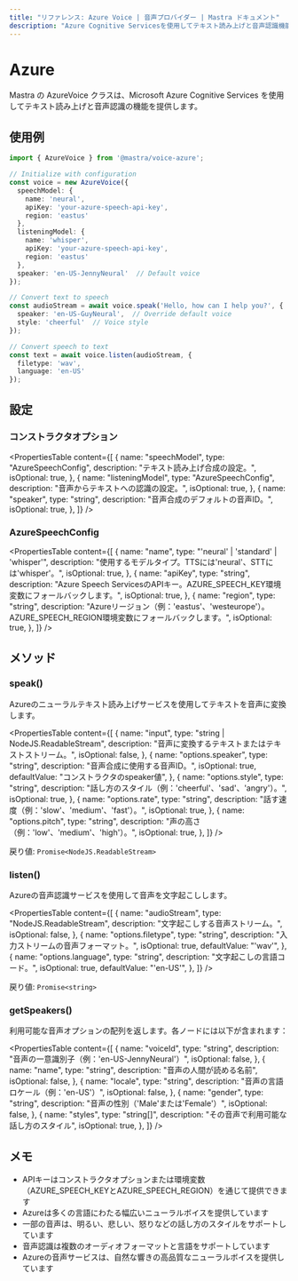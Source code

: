 ```yaml
---
title: "リファレンス: Azure Voice | 音声プロバイダー | Mastra ドキュメント"
description: "Azure Cognitive Servicesを使用してテキスト読み上げと音声認識機能を提供するAzureVoiceクラスのドキュメント。"
---
```


# Azure

Mastra の AzureVoice クラスは、Microsoft Azure Cognitive Services を使用してテキスト読み上げと音声認識の機能を提供します。

## 使用例

```typescript
import { AzureVoice } from '@mastra/voice-azure';

// Initialize with configuration
const voice = new AzureVoice({
  speechModel: {
    name: 'neural',
    apiKey: 'your-azure-speech-api-key',
    region: 'eastus'
  },
  listeningModel: {
    name: 'whisper',
    apiKey: 'your-azure-speech-api-key',
    region: 'eastus'
  },
  speaker: 'en-US-JennyNeural'  // Default voice
});

// Convert text to speech
const audioStream = await voice.speak('Hello, how can I help you?', {
  speaker: 'en-US-GuyNeural',  // Override default voice
  style: 'cheerful'  // Voice style
});

// Convert speech to text
const text = await voice.listen(audioStream, {
  filetype: 'wav',
  language: 'en-US'
});
```

## 設定

### コンストラクタオプション

<PropertiesTable
  content={[
    {
      name: "speechModel",
      type: "AzureSpeechConfig",
      description: "テキスト読み上げ合成の設定。",
      isOptional: true,
    },
    {
      name: "listeningModel",
      type: "AzureSpeechConfig",
      description: "音声からテキストへの認識の設定。",
      isOptional: true,
    },
    {
      name: "speaker",
      type: "string",
      description: "音声合成のデフォルトの音声ID。",
      isOptional: true,
    },
  ]}
/>

### AzureSpeechConfig

<PropertiesTable
  content={[
    {
      name: "name",
      type: "'neural' | 'standard' | 'whisper'",
      description: "使用するモデルタイプ。TTSには'neural'、STTには'whisper'。",
      isOptional: true,
    },
    {
      name: "apiKey",
      type: "string",
      description: "Azure Speech ServicesのAPIキー。AZURE_SPEECH_KEY環境変数にフォールバックします。",
      isOptional: true,
    },
    {
      name: "region",
      type: "string",
      description: "Azureリージョン（例：'eastus'、'westeurope'）。AZURE_SPEECH_REGION環境変数にフォールバックします。",
      isOptional: true,
    },
  ]}
/>

## メソッド

### speak()

Azureのニューラルテキスト読み上げサービスを使用してテキストを音声に変換します。

<PropertiesTable
  content={[
    {
      name: "input",
      type: "string | NodeJS.ReadableStream",
      description: "音声に変換するテキストまたはテキストストリーム。",
      isOptional: false,
    },
    {
      name: "options.speaker",
      type: "string",
      description: "音声合成に使用する音声ID。",
      isOptional: true,
      defaultValue: "コンストラクタのspeaker値",
    },
    {
      name: "options.style",
      type: "string",
      description: "話し方のスタイル（例：'cheerful'、'sad'、'angry'）。",
      isOptional: true,
    },
    {
      name: "options.rate",
      type: "string",
      description: "話す速度（例：'slow'、'medium'、'fast'）。",
      isOptional: true,
    },
    {
      name: "options.pitch",
      type: "string",
      description: "声の高さ（例：'low'、'medium'、'high'）。",
      isOptional: true,
    },
  ]}
/>

戻り値: `Promise<NodeJS.ReadableStream>`

### listen()

Azureの音声認識サービスを使用して音声を文字起こしします。

<PropertiesTable
  content={[
    {
      name: "audioStream",
      type: "NodeJS.ReadableStream",
      description: "文字起こしする音声ストリーム。",
      isOptional: false,
    },
    {
      name: "options.filetype",
      type: "string",
      description: "入力ストリームの音声フォーマット。",
      isOptional: true,
      defaultValue: "'wav'",
    },
    {
      name: "options.language",
      type: "string",
      description: "文字起こしの言語コード。",
      isOptional: true,
      defaultValue: "'en-US'",
    },
  ]}
/>

戻り値: `Promise<string>`

### getSpeakers()

利用可能な音声オプションの配列を返します。各ノードには以下が含まれます：

<PropertiesTable
  content={[
    {
      name: "voiceId",
      type: "string",
      description: "音声の一意識別子（例：'en-US-JennyNeural'）",
      isOptional: false,
    },
    {
      name: "name",
      type: "string",
      description: "音声の人間が読める名前",
      isOptional: false,
    },
    {
      name: "locale",
      type: "string",
      description: "音声の言語ロケール（例：'en-US'）",
      isOptional: false,
    },
    {
      name: "gender",
      type: "string",
      description: "音声の性別（'Male'または'Female'）",
      isOptional: false,
    },
    {
      name: "styles",
      type: "string[]",
      description: "その音声で利用可能な話し方のスタイル",
      isOptional: true,
    },
  ]}
/>

## メモ

- APIキーはコンストラクタオプションまたは環境変数（AZURE_SPEECH_KEYとAZURE_SPEECH_REGION）を通じて提供できます
- Azureは多くの言語にわたる幅広いニューラルボイスを提供しています
- 一部の音声は、明るい、悲しい、怒りなどの話し方のスタイルをサポートしています
- 音声認識は複数のオーディオフォーマットと言語をサポートしています
- Azureの音声サービスは、自然な響きの高品質なニューラルボイスを提供しています
